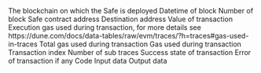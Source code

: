 <ParamField path="blockchain">
The blockchain on which the Safe is deployed
</ParamField>
<ParamField path="block_date">

</ParamField>
<ParamField path="block_month">

</ParamField>
<ParamField path="block_time">
Datetime of block
</ParamField>
<ParamField path="block_number">
Number of block
</ParamField>
<ParamField path="tx_hash">

</ParamField>
<ParamField path="address">
Safe contract address
</ParamField>
<ParamField path="to">
Destination address
</ParamField>
<ParamField path="value">
Value of transaction
</ParamField>
<ParamField path="execution_gas_used">
Execution gas used during transaction, for more details see https://dune.com/docs/data-tables/raw/evm/traces/?h&#x3D;traces#gas-used-in-traces
</ParamField>
<ParamField path="total_gas_used">
Total gas used during transaction
</ParamField>
<ParamField path="gas_used">
Gas used during transaction
</ParamField>
<ParamField path="tx_index">
Transaction index
</ParamField>
<ParamField path="sub_traces">
Number of sub traces
</ParamField>
<ParamField path="trace_address">

</ParamField>
<ParamField path="success">
Success state of transaction
</ParamField>
<ParamField path="error">
Error of transaction if any
</ParamField>
<ParamField path="code">
Code
</ParamField>
<ParamField path="input">
Input data
</ParamField>
<ParamField path="output">
Output data
</ParamField>
